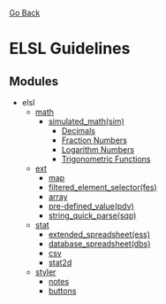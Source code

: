 [https://elsl.mwashcdn.ml/ Go Back]
= ELSL Guidelines =
== Modules ==
* elsl
** [[wiki/math|math]]
*** [[wiki/math/sim|simulated_math(sim)]]
**** [[wiki/math/sim#dec|Decimals]]
**** [[wiki/math/sim#frc|Fraction Numbers]]
**** [[wiki/math/sim#log|Logarithm Numbers]]
**** [[wiki/math/sim#sin|Trigonometric Functions]]
** [[wiki/ext|ext]]
*** [[wiki/ext/map|map]]
*** [[wiki/ext/fes|filtered_element_selector(fes)]]
*** [[wiki/ext/array|array]]
*** [[wiki/ext/pdc|pre-defined_value(pdv)]]
*** [[wiki/ext/sqp|string_quick_parse(sqp)]]
** [[wiki/stat|stat]]
*** [[wiki/stat/ess|extended_spreadsheet(ess)]]
*** [[wiki/stat/dbs|database_spreadsheet(dbs)]]
*** [[wiki/stat/csv|csv]]
*** [[wiki/stat/stat2d|stat2d]]
** [[wiki/styler|styler]]
*** [[wiki/styler/notes|notes]]
*** [[wiki/styler/buttons|buttons]]
